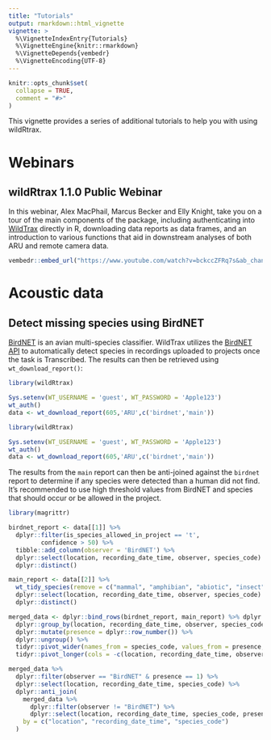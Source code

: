 ```yaml
---
title: "Tutorials"
output: rmarkdown::html_vignette
vignette: >
  %\VignetteIndexEntry{Tutorials}
  %\VignetteEngine{knitr::rmarkdown}
  %\VignetteDepends{vembedr}
  %\VignetteEncoding{UTF-8}
---
```


```r

knitr::opts_chunk$set(
  collapse = TRUE,
  comment = "#>"
)

```

This vignette provides a series of additional tutorials to help you with using wildRtrax. 

# Webinars 

## wildRtrax 1.1.0 Public Webinar

In this webinar, Alex MacPhail, Marcus Becker and Elly Knight, take you on a tour of the main components of the package, including authenticating into [WildTrax](https://www.wildtrax.ca) directly in R, downloading data reports as data frames, and an introduction to various functions that aid in downstream analyses of both ARU and remote camera data.

```r
vembedr::embed_url("https://www.youtube.com/watch?v=bckccZFRq7s&ab_channel=-abmicoms")

```

# Acoustic data

## Detect missing species using BirdNET

[BirdNET](https://birdnet.cornell.edu/) is an avian multi-species classifier. WildTrax utilizes the [BirdNET API](https://github.com/kahst/BirdNET-Analyzer) to automatically detect species in recordings uploaded to projects once the task is Transcribed. The results can then be retrieved using `wt_download_report()`:
```r
library(wildRtrax)

Sys.setenv(WT_USERNAME = 'guest', WT_PASSWORD = 'Apple123')
wt_auth()
data <- wt_download_report(605,'ARU',c('birdnet','main'))

```
```r
library(wildRtrax)

Sys.setenv(WT_USERNAME = 'guest', WT_PASSWORD = 'Apple123')
wt_auth()
data <- wt_download_report(605,'ARU',c('birdnet','main'))

```

The results from the `main` report can then be anti-joined against the `birdnet` report to determine if any species were detected than a human did not find. It's recommended to use high threshold values from BirdNET and species that should occur or be allowed in the project.

```r
library(magrittr)

birdnet_report <- data[[1]] %>%
  dplyr::filter(is_species_allowed_in_project == 't',
         confidence > 50) %>%
  tibble::add_column(observer = 'BirdNET') %>%
  dplyr::select(location, recording_date_time, observer, species_code) %>%
  dplyr::distinct()

main_report <- data[[2]] %>%
  wt_tidy_species(remove = c("mammal", "amphibian", "abiotic", "insect"), zerofill = F) %>%
  dplyr::select(location, recording_date_time, observer, species_code) %>%
  dplyr::distinct()

merged_data <- dplyr::bind_rows(birdnet_report, main_report) %>% dplyr::arrange(location, recording_date_time) %>%
  dplyr::group_by(location, recording_date_time, observer, species_code) %>%
  dplyr::mutate(presence = dplyr::row_number()) %>%
  dplyr::ungroup() %>%
  tidyr::pivot_wider(names_from = species_code, values_from = presence, values_fill = 0) %>%
  tidyr::pivot_longer(cols = -c(location, recording_date_time, observer), names_to = "species_code", values_to = "presence")

merged_data %>%
  dplyr::filter(observer == "BirdNET" & presence == 1) %>%
  dplyr::select(location, recording_date_time, species_code) %>%
  dplyr::anti_join(
    merged_data %>%
      dplyr::filter(observer != "BirdNET") %>%
      dplyr::select(location, recording_date_time, species_code, presence),
    by = c("location", "recording_date_time", "species_code")
  )

```

